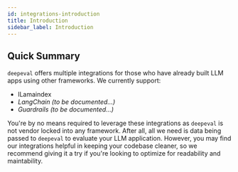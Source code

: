 ```yaml
---
id: integrations-introduction
title: Introduction
sidebar_label: Introduction
---
```


## Quick Summary

`deepeval` offers multiple integrations for those who have already built LLM apps using other frameworks. We currently support:

- lLamaindex
- _LangChain (to be documented...)_
- _Guardrails (to be documented...)_

You're by no means required to leverage these integrations as `deepeval` is not vendor locked into any framework. After all, all we need is data being passed to `deepeval` to evaluate your LLM application. However, you may find our integrations helpful in keeping your codebase cleaner, so we recommend giving it a try if you're looking to optimize for readability and maintability.
